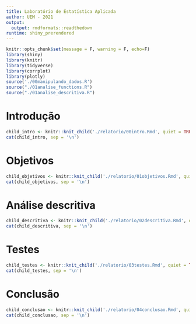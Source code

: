 ```yaml
---
title: Laboratório de Estatística Aplicada 
author: UEM - 2021
output:
  output: rmdformats::readthedown
runtime: shiny_prerendered
---
```


```r
knitr::opts_chunk$set(message = F, warning = F, echo=F)
library(shiny)
library(knitr)
library(tidyverse)
library(corrplot)
library(plotly)
source('./00manipulando_dados.R')
source("./01analise_functions.R")
source("./01analise_descritiva.R")
```

# Introdução

```r
child_intro <- knitr::knit_child('./relatorio/00intro.Rmd', quiet = TRUE)
cat(child_intro, sep = '\n')  
```

# Objetivos

```r
child_objetivos <- knitr::knit_child('./relatorio/01objetivos.Rmd', quiet = TRUE)
cat(child_objetivos, sep = '\n')  
```

# Análise descritiva

```r
child_descritiva <- knitr::knit_child('./relatorio/02descritiva.Rmd', quiet = TRUE)
cat(child_descritiva, sep = '\n')  
```

# Testes

```r
child_testes <- knitr::knit_child('./relatorio/03testes.Rmd', quiet = TRUE)
cat(child_testes, sep = '\n')  
```

# Conclusão

```r
child_conclusao <- knitr::knit_child('./relatorio/04conclusao.Rmd', quiet = TRUE)
cat(child_conclusao, sep = '\n')  
```


